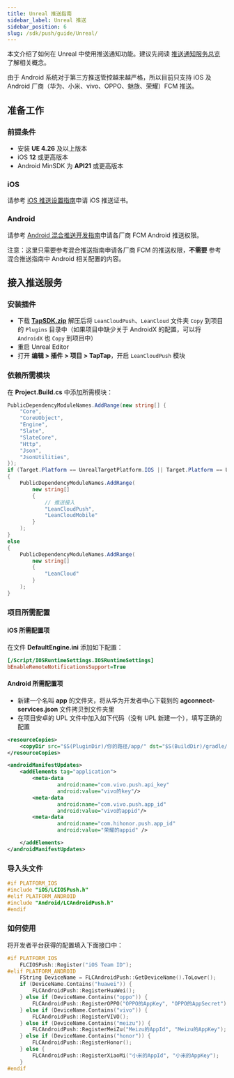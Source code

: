 ```yaml
---
title: Unreal 推送指南
sidebar_label: Unreal 推送
sidebar_position: 6
slug: /sdk/push/guide/Unreal/
---
```


<head>
  <meta name="robots" content="noindex" />
</head>



本文介绍了如何在 Unreal 中使用推送通知功能。建议先阅读 [推送通知服务总览](/sdk/push/guide/overview/) 了解相关概念。

由于 Android 系统对于第三方推送管控越来越严格，所以目前只支持 iOS 及 <Conditional region="cn">Android 厂商（华为、小米、vivo、OPPO、魅族、荣耀）</Conditional><Conditional region="global">FCM </Conditional>推送。

## 准备工作

### 前提条件

* 安装 **UE 4.26** 及以上版本
* iOS **12** 或更高版本 
* Android MinSDK 为 **API21** 或更高版本

### iOS

请参考 [iOS 推送设置指南](/sdk/push/guide/ios-cert/)申请 iOS 推送证书。

### Android

请参考 [Android 混合推送开发指南](/sdk/push/guide/android-mixpush/)申请<Conditional region="cn">各厂商</Conditional><Conditional region="global"> FCM</Conditional> Android 推送权限。

注意：这里只需要参考混合推送指南申请<Conditional region="cn">各厂商</Conditional><Conditional region="global"> FCM </Conditional>的推送权限，**不需要** 参考混合推送指南中 Android 相关配置的内容。

## 接入推送服务

### 安装插件

* 下载 **[TapSDK.zip](https://github.com/taptap/TapSDK-UE4/releases)** 解压后将 `LeanCloudPush`、`LeanCloud` 文件夹 `Copy` 到项目的 `Plugins` 目录中（如果项目中缺少关于 AndroidX 的配置，可以将 `AndroidX` 也 `Copy` 到项目中）
* 重启 Unreal Editor
* 打开 **编辑 > 插件 > 项目 > TapTap**，开启 `LeanCloudPush` 模块

### 依赖所需模块

在 **Project.Build.cs** 中添加所需模块：

```c#
PublicDependencyModuleNames.AddRange(new string[] { 
    "Core",
    "CoreUObject",
    "Engine",
    "Slate",
    "SlateCore",
    "Http",
    "Json",
    "JsonUtilities",
});
if (Target.Platform == UnrealTargetPlatform.IOS || Target.Platform == UnrealTargetPlatform.Android)
{
    PublicDependencyModuleNames.AddRange(
        new string[]
        {
            // 推送接入
            "LeanCloudPush",  
            "LeanCloudMobile"
        }
    );
}
else
{
    PublicDependencyModuleNames.AddRange(
        new string[]
        {
            "LeanCloud"
        }
    );
}
```

### 项目所需配置

#### iOS 所需配置项

在文件 **DefaultEngine.ini** 添加如下配置：

```ini
[/Script/IOSRuntimeSettings.IOSRuntimeSettings]
bEnableRemoteNotificationsSupport=True
```

#### Android 所需配置项

* 新建一个名叫 **app** 的文件夹，将从华为开发者中心下载到的 **agconnect-services.json** 文件拷贝到文件夹里
* 在项目安卓的 UPL 文件中加入如下代码（没有 UPL 新建一个），填写正确的配置

```xml
<resourceCopies>
    <copyDir src="$S(PluginDir)/你的路径/app/" dst="$S(BuildDir)/gradle/app/" />
</resourceCopies>

<androidManifestUpdates>
    <addElements tag="application">
        <meta-data
                android:name="com.vivo.push.api_key"
                android:value="vivo的key"/>
        <meta-data
                android:name="com.vivo.push.app_id"
                android:value="vivo的appid"/>
        <meta-data
                android:name="com.hihonor.push.app_id"
                android:value="荣耀的appid" />

    </addElements>
</androidManifestUpdates>
 ```

### 导入头文件

```cpp
#if PLATFORM_IOS
#include "iOS/LCIOSPush.h"
#elif PLATFORM_ANDROID
#include "Android/LCAndroidPush.h"
#endif
```

### 如何使用

将开发者平台获得的配置填入下面接口中：

```cpp
#if PLATFORM_IOS
	FLCIOSPush::Register("iOS Team ID");
#elif PLATFORM_ANDROID
	FString DeviceName = FLCAndroidPush::GetDeviceName().ToLower();
	if (DeviceName.Contains("huawei")) {
		FLCAndroidPush::RegisterHuaWei();
	} else if (DeviceName.Contains("oppo")) {
		FLCAndroidPush::RegisterOPPO("OPPO的AppKey", "OPPO的AppSecret");
	} else if (DeviceName.Contains("vivo")) {
		FLCAndroidPush::RegisterVIVO();
	} else if (DeviceName.Contains("meizu")) {
		FLCAndroidPush::RegisterMeiZu("Meizu的AppId", "Meizu的AppKey");
	} else if (DeviceName.Contains("honor")) {
		FLCAndroidPush::RegisterHonor();
	} else {
		FLCAndroidPush::RegisterXiaoMi("小米的AppId", "小米的AppKey");
	}
#endif
```
